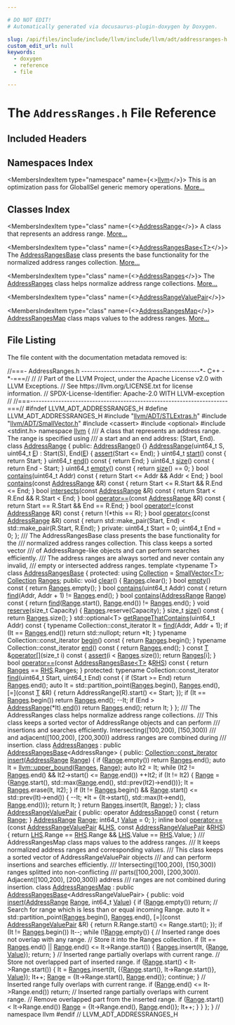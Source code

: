 ```yaml
---

# DO NOT EDIT!
# Automatically generated via docusaurus-plugin-doxygen by Doxygen.

slug: /api/files/include/include/llvm/include/llvm/adt/addressranges-h
custom_edit_url: null
keywords:
  - doxygen
  - reference
  - file

---
```





# The `AddressRanges.h` File Reference

<DoxygenPage pluginConfig={pluginConfig}>



## Included Headers

<IncludesList>
<IncludesListItem
  filePath="llvm/ADT/STLExtras.h"
  permalink="/docs/api/files/include/include/llvm/include/llvm/adt/stlextras-h"
  isLocal="true" />
<IncludesListItem
  filePath="llvm/ADT/SmallVector.h"
  permalink="/docs/api/files/include/include/llvm/include/llvm/adt/smallvector-h"
  isLocal="true" />
<IncludesListItem
  filePath="cassert"
  permalink=""
  isLocal="false" />
<IncludesListItem
  filePath="optional"
  permalink=""
  isLocal="false" />
<IncludesListItem
  filePath="stdint.h"
  permalink=""
  isLocal="false" />
</IncludesList>

## Namespaces Index

<MembersIndex>

<MembersIndexItem
  type="namespace"
  name={<><a href="/docs/api/namespaces/llvm">llvm</a></>}>
This is an optimization pass for GlobalISel generic memory operations. <a href="/docs/api/namespaces/llvm/#details">More...</a>
</MembersIndexItem>

</MembersIndex>

## Classes Index

<MembersIndex>

<MembersIndexItem
  type="class"
  name={<><a href="/docs/api/classes/llvm/addressrange">AddressRange</a></>}>
A class that represents an address range. <a href="/docs/api/classes/llvm/addressrange/#details">More...</a>
</MembersIndexItem>

<MembersIndexItem
  type="class"
  name={<><a href="/docs/api/classes/llvm/addressrangesbase">AddressRangesBase&lt;T&gt;</a></>}>
The <a href="/docs/api/classes/llvm/addressrangesbase">AddressRangesBase</a> class presents the base functionality for the normalized address ranges collection. <a href="/docs/api/classes/llvm/addressrangesbase/#details">More...</a>
</MembersIndexItem>

<MembersIndexItem
  type="class"
  name={<><a href="/docs/api/classes/llvm/addressranges">AddressRanges</a></>}>
The <a href="/docs/api/classes/llvm/addressranges">AddressRanges</a> class helps normalize address range collections. <a href="/docs/api/classes/llvm/addressranges/#details">More...</a>
</MembersIndexItem>

<MembersIndexItem
  type="class"
  name={<><a href="/docs/api/classes/llvm/addressrangevaluepair">AddressRangeValuePair</a></>}>
</MembersIndexItem>

<MembersIndexItem
  type="class"
  name={<><a href="/docs/api/classes/llvm/addressrangesmap">AddressRangesMap</a></>}>
<a href="/docs/api/classes/llvm/addressrangesmap">AddressRangesMap</a> class maps values to the address ranges. <a href="/docs/api/classes/llvm/addressrangesmap/#details">More...</a>
</MembersIndexItem>

</MembersIndex>


## File Listing

The file content with the documentation metadata removed is:

<ProgramListing>

<Link id="l00001" /><CodeLine lineNumber="1"><Highlight kind="comment">//===- AddressRanges.h ------------------------------------------&#42;- C++ -&#42;-===//</Highlight><Highlight kind="normal"></Highlight></CodeLine>
<Link id="l00002" /><CodeLine lineNumber="2"><Highlight kind="normal"></Highlight><Highlight kind="comment">//</Highlight><Highlight kind="normal"></Highlight></CodeLine>
<Link id="l00003" /><CodeLine lineNumber="3"><Highlight kind="normal"></Highlight><Highlight kind="comment">// Part of the LLVM Project, under the Apache License v2.0 with LLVM Exceptions.</Highlight><Highlight kind="normal"></Highlight></CodeLine>
<Link id="l00004" /><CodeLine lineNumber="4"><Highlight kind="normal"></Highlight><Highlight kind="comment">// See https://llvm.org/LICENSE.txt for license information.</Highlight><Highlight kind="normal"></Highlight></CodeLine>
<Link id="l00005" /><CodeLine lineNumber="5"><Highlight kind="normal"></Highlight><Highlight kind="comment">// SPDX-License-Identifier: Apache-2.0 WITH LLVM-exception</Highlight><Highlight kind="normal"></Highlight></CodeLine>
<Link id="l00006" /><CodeLine lineNumber="6"><Highlight kind="normal"></Highlight><Highlight kind="comment">//</Highlight><Highlight kind="normal"></Highlight></CodeLine>
<Link id="l00007" /><CodeLine lineNumber="7"><Highlight kind="normal"></Highlight><Highlight kind="comment">//===----------------------------------------------------------------------===//</Highlight><Highlight kind="normal"></Highlight></CodeLine>
<Link id="l00008" /><CodeLine lineNumber="8"><Highlight kind="normal"></Highlight></CodeLine>
<Link id="l00009" /><CodeLine lineNumber="9"><Highlight kind="normal"></Highlight><Highlight kind="preprocessor">#ifndef LLVM&#95;ADT&#95;ADDRESSRANGES&#95;H</Highlight><Highlight kind="normal"></Highlight></CodeLine>
<Link id="l00010" /><CodeLine lineNumber="10"><Highlight kind="normal"></Highlight><Highlight kind="preprocessor">#define LLVM&#95;ADT&#95;ADDRESSRANGES&#95;H</Highlight><Highlight kind="normal"></Highlight></CodeLine>
<Link id="l00011" /><CodeLine lineNumber="11"><Highlight kind="normal"></Highlight></CodeLine>
<Link id="l00012" /><CodeLine lineNumber="12"><Highlight kind="normal"></Highlight><Highlight kind="preprocessor">#include &quot;<a href="/docs/api/files/include/include/llvm/include/llvm/adt/stlextras-h">llvm/ADT/STLExtras.h</a>&quot;</Highlight><Highlight kind="normal"></Highlight></CodeLine>
<Link id="l00013" /><CodeLine lineNumber="13"><Highlight kind="normal"></Highlight><Highlight kind="preprocessor">#include &quot;<a href="/docs/api/files/include/include/llvm/include/llvm/adt/smallvector-h">llvm/ADT/SmallVector.h</a>&quot;</Highlight><Highlight kind="normal"></Highlight></CodeLine>
<Link id="l00014" /><CodeLine lineNumber="14"><Highlight kind="normal"></Highlight><Highlight kind="preprocessor">#include &lt;cassert&gt;</Highlight><Highlight kind="normal"></Highlight></CodeLine>
<Link id="l00015" /><CodeLine lineNumber="15"><Highlight kind="normal"></Highlight><Highlight kind="preprocessor">#include &lt;optional&gt;</Highlight><Highlight kind="normal"></Highlight></CodeLine>
<Link id="l00016" /><CodeLine lineNumber="16"><Highlight kind="normal"></Highlight><Highlight kind="preprocessor">#include &lt;stdint.h&gt;</Highlight><Highlight kind="normal"></Highlight></CodeLine>
<Link id="l00017" /><CodeLine lineNumber="17"><Highlight kind="normal"></Highlight></CodeLine>
<Link id="l00018" /><CodeLine lineNumber="18" lineLink="/docs/api/namespaces/llvm"><Highlight kind="normal"></Highlight><Highlight kind="keyword">namespace </Highlight><Highlight kind="normal"><a href="/docs/api/namespaces/llvm">llvm</a> &#123;</Highlight></CodeLine>
<Link id="l00019" /><CodeLine lineNumber="19"><Highlight kind="normal"></Highlight><Highlight kind="comment"></Highlight></CodeLine>
<Link id="l00020" /><CodeLine lineNumber="20"><Highlight kind="comment">/// A class that represents an address range. The range is specified using</Highlight></CodeLine>
<Link id="l00021" /><CodeLine lineNumber="21"><Highlight kind="comment">/// a start and an end address: &#91;Start, End).</Highlight><Highlight kind="normal"></Highlight></CodeLine>
<Link id="l00022" /><CodeLine lineNumber="22" lineLink="/docs/api/classes/llvm/addressrange"><Highlight kind="normal"></Highlight><Highlight kind="keyword">class </Highlight><Highlight kind="normal"><a href="/docs/api/classes/llvm/addressrange/#aa1e793cf0bc671a9c0684e7660886f16">AddressRange</a> &#123;</Highlight></CodeLine>
<Link id="l00023" /><CodeLine lineNumber="23"><Highlight kind="normal"></Highlight><Highlight kind="keyword">public</Highlight><Highlight kind="normal">:</Highlight></CodeLine>
<Link id="l00024" /><CodeLine lineNumber="24" lineLink="/docs/api/classes/llvm/addressrange/#aa1e793cf0bc671a9c0684e7660886f16"><Highlight kind="normal">  <a href="/docs/api/classes/llvm/addressrange/#aa1e793cf0bc671a9c0684e7660886f16">AddressRange</a>() &#123;&#125;</Highlight></CodeLine>
<Link id="l00025" /><CodeLine lineNumber="25" lineLink="/docs/api/classes/llvm/addressrange/#a36a669ae9c2ca03798f636416ca40058"><Highlight kind="normal">  <a href="/docs/api/classes/llvm/addressrange/#a36a669ae9c2ca03798f636416ca40058">AddressRange</a>(uint64&#95;t S, uint64&#95;t <a href="/docs/api/files/lib/lib/ir/builtingcs-cpp/#abb2b3a60ccc38a28239e19a1646e0c8a">E</a>) : Start(S), End(<a href="/docs/api/files/lib/lib/ir/builtingcs-cpp/#abb2b3a60ccc38a28239e19a1646e0c8a">E</a>) &#123;</Highlight></CodeLine>
<Link id="l00026" /><CodeLine lineNumber="26"><Highlight kind="normal">    <a href="/docs/api/files/lib/lib/target/lib/target/amdgpu/silowercontrolflow-cpp/#a4868c5d81c5ccc98c47aeab6244346a0">assert</a>(Start &lt;= End);</Highlight></CodeLine>
<Link id="l00027" /><CodeLine lineNumber="27"><Highlight kind="normal">  &#125;</Highlight></CodeLine>
<Link id="l00028" /><CodeLine lineNumber="28" lineLink="/docs/api/classes/llvm/addressrange/#a37ab39927de3ceda2cd6766243b516b9"><Highlight kind="normal">  uint64&#95;t <a href="/docs/api/classes/llvm/addressrange/#a37ab39927de3ceda2cd6766243b516b9">start</a>()</Highlight><Highlight kind="keyword"> const </Highlight><Highlight kind="normal">&#123; </Highlight><Highlight kind="keywordflow">return</Highlight><Highlight kind="normal"> Start; &#125;</Highlight></CodeLine>
<Link id="l00029" /><CodeLine lineNumber="29" lineLink="/docs/api/classes/llvm/addressrange/#a8569782fc5fce87556b3761438d990d9"><Highlight kind="normal">  uint64&#95;t <a href="/docs/api/classes/llvm/addressrange/#a8569782fc5fce87556b3761438d990d9">end</a>()</Highlight><Highlight kind="keyword"> const </Highlight><Highlight kind="normal">&#123; </Highlight><Highlight kind="keywordflow">return</Highlight><Highlight kind="normal"> End; &#125;</Highlight></CodeLine>
<Link id="l00030" /><CodeLine lineNumber="30" lineLink="/docs/api/classes/llvm/addressrange/#afe148fdaacb37330c6cfb734abbf610a"><Highlight kind="normal">  uint64&#95;t <a href="/docs/api/classes/llvm/addressrange/#afe148fdaacb37330c6cfb734abbf610a">size</a>()</Highlight><Highlight kind="keyword"> const </Highlight><Highlight kind="normal">&#123; </Highlight><Highlight kind="keywordflow">return</Highlight><Highlight kind="normal"> End - Start; &#125;</Highlight></CodeLine>
<Link id="l00031" /><CodeLine lineNumber="31" lineLink="/docs/api/classes/llvm/addressrange/#a77c8a74e8893a8b1492978f612e2acf6"><Highlight kind="normal">  uint64&#95;t <a href="/docs/api/classes/llvm/addressrange/#a77c8a74e8893a8b1492978f612e2acf6">empty</a>()</Highlight><Highlight kind="keyword"> const </Highlight><Highlight kind="normal">&#123; </Highlight><Highlight kind="keywordflow">return</Highlight><Highlight kind="normal"> <a href="/docs/api/classes/llvm/addressrange/#afe148fdaacb37330c6cfb734abbf610a">size</a>() == 0; &#125;</Highlight></CodeLine>
<Link id="l00032" /><CodeLine lineNumber="32" lineLink="/docs/api/classes/llvm/addressrange/#accce80061bb85f65b4223c49d91216a0"><Highlight kind="normal">  </Highlight><Highlight kind="keywordtype">bool</Highlight><Highlight kind="normal"> <a href="/docs/api/classes/llvm/addressrange/#accce80061bb85f65b4223c49d91216a0">contains</a>(uint64&#95;t Addr)</Highlight><Highlight kind="keyword"> const </Highlight><Highlight kind="normal">&#123; </Highlight><Highlight kind="keywordflow">return</Highlight><Highlight kind="normal"> Start &lt;= Addr &amp;&amp; Addr &lt; End; &#125;</Highlight></CodeLine>
<Link id="l00033" /><CodeLine lineNumber="33" lineLink="/docs/api/classes/llvm/addressrange/#a95a8d92d0624d42d9682525b0adaaa50"><Highlight kind="normal">  </Highlight><Highlight kind="keywordtype">bool</Highlight><Highlight kind="normal"> <a href="/docs/api/classes/llvm/addressrange/#a95a8d92d0624d42d9682525b0adaaa50">contains</a>(</Highlight><Highlight kind="keyword">const</Highlight><Highlight kind="normal"> <a href="/docs/api/classes/llvm/addressrange/#aa1e793cf0bc671a9c0684e7660886f16">AddressRange</a> &amp;R)</Highlight><Highlight kind="keyword"> const </Highlight><Highlight kind="normal">&#123;</Highlight></CodeLine>
<Link id="l00034" /><CodeLine lineNumber="34"><Highlight kind="normal">    </Highlight><Highlight kind="keywordflow">return</Highlight><Highlight kind="normal"> Start &lt;= R.Start &amp;&amp; R.End &lt;= End;</Highlight></CodeLine>
<Link id="l00035" /><CodeLine lineNumber="35"><Highlight kind="normal">  &#125;</Highlight></CodeLine>
<Link id="l00036" /><CodeLine lineNumber="36" lineLink="/docs/api/classes/llvm/addressrange/#a978098dc4eb29f90b3e9cbbf09d2c42a"><Highlight kind="normal">  </Highlight><Highlight kind="keywordtype">bool</Highlight><Highlight kind="normal"> <a href="/docs/api/classes/llvm/addressrange/#a978098dc4eb29f90b3e9cbbf09d2c42a">intersects</a>(</Highlight><Highlight kind="keyword">const</Highlight><Highlight kind="normal"> <a href="/docs/api/classes/llvm/addressrange/#aa1e793cf0bc671a9c0684e7660886f16">AddressRange</a> &amp;R)</Highlight><Highlight kind="keyword"> const </Highlight><Highlight kind="normal">&#123;</Highlight></CodeLine>
<Link id="l00037" /><CodeLine lineNumber="37"><Highlight kind="normal">    </Highlight><Highlight kind="keywordflow">return</Highlight><Highlight kind="normal"> Start &lt; R.End &amp;&amp; R.Start &lt; End;</Highlight></CodeLine>
<Link id="l00038" /><CodeLine lineNumber="38"><Highlight kind="normal">  &#125;</Highlight></CodeLine>
<Link id="l00039" /><CodeLine lineNumber="39" lineLink="/docs/api/classes/llvm/addressrange/#aedc89b8d56cebe945e12dd0564f31d9a"><Highlight kind="normal">  </Highlight><Highlight kind="keywordtype">bool</Highlight><Highlight kind="normal"> <a href="/docs/api/classes/llvm/addressrange/#aedc89b8d56cebe945e12dd0564f31d9a">operator==</a>(</Highlight><Highlight kind="keyword">const</Highlight><Highlight kind="normal"> <a href="/docs/api/classes/llvm/addressrange/#aa1e793cf0bc671a9c0684e7660886f16">AddressRange</a> &amp;R)</Highlight><Highlight kind="keyword"> const </Highlight><Highlight kind="normal">&#123;</Highlight></CodeLine>
<Link id="l00040" /><CodeLine lineNumber="40"><Highlight kind="normal">    </Highlight><Highlight kind="keywordflow">return</Highlight><Highlight kind="normal"> Start == R.Start &amp;&amp; End == R.End;</Highlight></CodeLine>
<Link id="l00041" /><CodeLine lineNumber="41"><Highlight kind="normal">  &#125;</Highlight></CodeLine>
<Link id="l00042" /><CodeLine lineNumber="42" lineLink="/docs/api/classes/llvm/addressrange/#a9e12fe66be743377bdbe6f2f0fbd45f7"><Highlight kind="normal">  </Highlight><Highlight kind="keywordtype">bool</Highlight><Highlight kind="normal"> <a href="/docs/api/classes/llvm/addressrange/#a9e12fe66be743377bdbe6f2f0fbd45f7">operator!=</a>(</Highlight><Highlight kind="keyword">const</Highlight><Highlight kind="normal"> <a href="/docs/api/classes/llvm/addressrange/#aa1e793cf0bc671a9c0684e7660886f16">AddressRange</a> &amp;R)</Highlight><Highlight kind="keyword"> const </Highlight><Highlight kind="normal">&#123; </Highlight><Highlight kind="keywordflow">return</Highlight><Highlight kind="normal"> !(&#42;</Highlight><Highlight kind="keyword">this</Highlight><Highlight kind="normal"> == R); &#125;</Highlight></CodeLine>
<Link id="l00043" /><CodeLine lineNumber="43" lineLink="/docs/api/classes/llvm/addressrange/#a5ab62757af8f929a1b5a08f82db6eb7b"><Highlight kind="normal">  </Highlight><Highlight kind="keywordtype">bool</Highlight><Highlight kind="normal"> <a href="/docs/api/classes/llvm/addressrange/#a5ab62757af8f929a1b5a08f82db6eb7b">operator&lt;</a>(</Highlight><Highlight kind="keyword">const</Highlight><Highlight kind="normal"> <a href="/docs/api/classes/llvm/addressrange/#aa1e793cf0bc671a9c0684e7660886f16">AddressRange</a> &amp;R)</Highlight><Highlight kind="keyword"> const </Highlight><Highlight kind="normal">&#123;</Highlight></CodeLine>
<Link id="l00044" /><CodeLine lineNumber="44"><Highlight kind="normal">    </Highlight><Highlight kind="keywordflow">return</Highlight><Highlight kind="normal"> std::make&#95;pair(Start, End) &lt; std::make&#95;pair(R.Start, R.End);</Highlight></CodeLine>
<Link id="l00045" /><CodeLine lineNumber="45"><Highlight kind="normal">  &#125;</Highlight></CodeLine>
<Link id="l00046" /><CodeLine lineNumber="46"><Highlight kind="normal"></Highlight></CodeLine>
<Link id="l00047" /><CodeLine lineNumber="47"><Highlight kind="normal"></Highlight><Highlight kind="keyword">private</Highlight><Highlight kind="normal">:</Highlight></CodeLine>
<Link id="l00048" /><CodeLine lineNumber="48"><Highlight kind="normal">  uint64&#95;t Start = 0;</Highlight></CodeLine>
<Link id="l00049" /><CodeLine lineNumber="49"><Highlight kind="normal">  uint64&#95;t End = 0;</Highlight></CodeLine>
<Link id="l00050" /><CodeLine lineNumber="50"><Highlight kind="normal">&#125;;</Highlight></CodeLine>
<Link id="l00051" /><CodeLine lineNumber="51"><Highlight kind="normal"></Highlight><Highlight kind="comment"></Highlight></CodeLine>
<Link id="l00052" /><CodeLine lineNumber="52"><Highlight kind="comment">/// The AddressRangesBase class presents the base functionality for the</Highlight></CodeLine>
<Link id="l00053" /><CodeLine lineNumber="53"><Highlight kind="comment">/// normalized address ranges collection. This class keeps a sorted vector</Highlight></CodeLine>
<Link id="l00054" /><CodeLine lineNumber="54"><Highlight kind="comment">/// of AddressRange-like objects and can perform searches efficiently.</Highlight></CodeLine>
<Link id="l00055" /><CodeLine lineNumber="55"><Highlight kind="comment">/// The address ranges are always sorted and never contain any invalid,</Highlight></CodeLine>
<Link id="l00056" /><CodeLine lineNumber="56"><Highlight kind="comment">/// empty or intersected address ranges.</Highlight><Highlight kind="normal"></Highlight></CodeLine>
<Link id="l00057" /><CodeLine lineNumber="57"><Highlight kind="normal"></Highlight></CodeLine>
<Link id="l00058" /><CodeLine lineNumber="58" lineLink="/docs/api/classes/llvm/addressrangesbase"><Highlight kind="normal"></Highlight><Highlight kind="keyword">template</Highlight><Highlight kind="normal"> &lt;</Highlight><Highlight kind="keyword">typename</Highlight><Highlight kind="normal"> T&gt; </Highlight><Highlight kind="keyword">class </Highlight><Highlight kind="normal"><a href="/docs/api/classes/llvm/addressrangesbase">AddressRangesBase</a> &#123;</Highlight></CodeLine>
<Link id="l00059" /><CodeLine lineNumber="59"><Highlight kind="normal"></Highlight><Highlight kind="keyword">protected</Highlight><Highlight kind="normal">:</Highlight></CodeLine>
<Link id="l00060" /><CodeLine lineNumber="60" lineLink="/docs/api/classes/llvm/addressrangesbase/#a6fb3cf5477e75da6c988fa87c5a92b4c"><Highlight kind="normal">  </Highlight><Highlight kind="keyword">using </Highlight><Highlight kind="normal"><a href="/docs/api/classes/llvm/addressrangesbase/#a6fb3cf5477e75da6c988fa87c5a92b4c">Collection</a> = <a href="/docs/api/classes/llvm/smallvector">SmallVector&lt;T&gt;</a>;</Highlight></CodeLine>
<Link id="l00061" /><CodeLine lineNumber="61" lineLink="/docs/api/classes/llvm/addressrangesbase/#a684c16e5f330278b24651bdd96ae172f"><Highlight kind="normal">  <a href="/docs/api/classes/llvm/addressrangesbase/#a6fb3cf5477e75da6c988fa87c5a92b4c">Collection</a> <a href="/docs/api/classes/llvm/addressrangesbase/#a684c16e5f330278b24651bdd96ae172f">Ranges</a>;</Highlight></CodeLine>
<Link id="l00062" /><CodeLine lineNumber="62"><Highlight kind="normal"></Highlight></CodeLine>
<Link id="l00063" /><CodeLine lineNumber="63"><Highlight kind="normal"></Highlight><Highlight kind="keyword">public</Highlight><Highlight kind="normal">:</Highlight></CodeLine>
<Link id="l00064" /><CodeLine lineNumber="64" lineLink="/docs/api/classes/llvm/addressrangesbase/#a6c2b308fa3c8edb139d87739d5d670a5"><Highlight kind="normal">  </Highlight><Highlight kind="keywordtype">void</Highlight><Highlight kind="normal"> <a href="/docs/api/classes/llvm/addressrangesbase/#a6c2b308fa3c8edb139d87739d5d670a5">clear</a>() &#123; <a href="/docs/api/classes/llvm/addressrangesbase/#a684c16e5f330278b24651bdd96ae172f">Ranges</a>.clear(); &#125;</Highlight></CodeLine>
<Link id="l00065" /><CodeLine lineNumber="65" lineLink="/docs/api/classes/llvm/addressrangesbase/#abfc30f77bef6a72f6fc39a3d3d3b9b63"><Highlight kind="normal">  </Highlight><Highlight kind="keywordtype">bool</Highlight><Highlight kind="normal"> <a href="/docs/api/classes/llvm/addressrangesbase/#abfc30f77bef6a72f6fc39a3d3d3b9b63">empty</a>()</Highlight><Highlight kind="keyword"> const </Highlight><Highlight kind="normal">&#123; </Highlight><Highlight kind="keywordflow">return</Highlight><Highlight kind="normal"> <a href="/docs/api/classes/llvm/addressrangesbase/#a684c16e5f330278b24651bdd96ae172f">Ranges</a>.empty(); &#125;</Highlight></CodeLine>
<Link id="l00066" /><CodeLine lineNumber="66" lineLink="/docs/api/classes/llvm/addressrangesbase/#a3f7dc6877a2e9502fe7c51b9aef7ce6f"><Highlight kind="normal">  </Highlight><Highlight kind="keywordtype">bool</Highlight><Highlight kind="normal"> <a href="/docs/api/classes/llvm/addressrangesbase/#a3f7dc6877a2e9502fe7c51b9aef7ce6f">contains</a>(uint64&#95;t Addr)</Highlight><Highlight kind="keyword"> const </Highlight><Highlight kind="normal">&#123;</Highlight></CodeLine>
<Link id="l00067" /><CodeLine lineNumber="67"><Highlight kind="normal">    </Highlight><Highlight kind="keywordflow">return</Highlight><Highlight kind="normal"> <a href="/docs/api/classes/llvm/addressrangesbase/#a76d0d4da8f92c8c423bae6abdbd417bf">find</a>(Addr, Addr + 1) != <a href="/docs/api/classes/llvm/addressrangesbase/#a684c16e5f330278b24651bdd96ae172f">Ranges</a>.end();</Highlight></CodeLine>
<Link id="l00068" /><CodeLine lineNumber="68"><Highlight kind="normal">  &#125;</Highlight></CodeLine>
<Link id="l00069" /><CodeLine lineNumber="69" lineLink="/docs/api/classes/llvm/addressrangesbase/#ad13ee3edc9e7ee34df1e1eb20cd9ea3b"><Highlight kind="normal">  </Highlight><Highlight kind="keywordtype">bool</Highlight><Highlight kind="normal"> <a href="/docs/api/classes/llvm/addressrangesbase/#ad13ee3edc9e7ee34df1e1eb20cd9ea3b">contains</a>(<a href="/docs/api/classes/llvm/addressrange">AddressRange</a> <a href="/docs/api/files/lib/lib/target/lib/target/nvptx/nvvmintrrange-cpp/#a34bd74317e3f04bfc4318c2d1a470877">Range</a>)</Highlight><Highlight kind="keyword"> const </Highlight><Highlight kind="normal">&#123;</Highlight></CodeLine>
<Link id="l00070" /><CodeLine lineNumber="70"><Highlight kind="normal">    </Highlight><Highlight kind="keywordflow">return</Highlight><Highlight kind="normal"> <a href="/docs/api/classes/llvm/addressrangesbase/#a76d0d4da8f92c8c423bae6abdbd417bf">find</a>(<a href="/docs/api/files/lib/lib/target/lib/target/nvptx/nvvmintrrange-cpp/#a34bd74317e3f04bfc4318c2d1a470877">Range</a>.start(), <a href="/docs/api/files/lib/lib/target/lib/target/nvptx/nvvmintrrange-cpp/#a34bd74317e3f04bfc4318c2d1a470877">Range</a>.end()) != <a href="/docs/api/classes/llvm/addressrangesbase/#a684c16e5f330278b24651bdd96ae172f">Ranges</a>.end();</Highlight></CodeLine>
<Link id="l00071" /><CodeLine lineNumber="71"><Highlight kind="normal">  &#125;</Highlight></CodeLine>
<Link id="l00072" /><CodeLine lineNumber="72" lineLink="/docs/api/classes/llvm/addressrangesbase/#a255e3188ae1aedd31cb9891a8583f6f3"><Highlight kind="normal">  </Highlight><Highlight kind="keywordtype">void</Highlight><Highlight kind="normal"> <a href="/docs/api/classes/llvm/addressrangesbase/#a255e3188ae1aedd31cb9891a8583f6f3">reserve</a>(</Highlight><Highlight kind="keywordtype">size&#95;t</Highlight><Highlight kind="normal"> Capacity) &#123; <a href="/docs/api/classes/llvm/addressrangesbase/#a684c16e5f330278b24651bdd96ae172f">Ranges</a>.reserve(Capacity); &#125;</Highlight></CodeLine>
<Link id="l00073" /><CodeLine lineNumber="73" lineLink="/docs/api/classes/llvm/addressrangesbase/#af2086278ec5619ea74bad03206627f23"><Highlight kind="normal">  </Highlight><Highlight kind="keywordtype">size&#95;t</Highlight><Highlight kind="normal"> <a href="/docs/api/classes/llvm/addressrangesbase/#af2086278ec5619ea74bad03206627f23">size</a>()</Highlight><Highlight kind="keyword"> const </Highlight><Highlight kind="normal">&#123; </Highlight><Highlight kind="keywordflow">return</Highlight><Highlight kind="normal"> <a href="/docs/api/classes/llvm/addressrangesbase/#a684c16e5f330278b24651bdd96ae172f">Ranges</a>.size(); &#125;</Highlight></CodeLine>
<Link id="l00074" /><CodeLine lineNumber="74"><Highlight kind="normal"></Highlight></CodeLine>
<Link id="l00075" /><CodeLine lineNumber="75" lineLink="/docs/api/classes/llvm/addressrangesbase/#a98c9746510478a6bf94369316794e1ea"><Highlight kind="normal">  std::optional&lt;T&gt; <a href="/docs/api/classes/llvm/addressrangesbase/#a98c9746510478a6bf94369316794e1ea">getRangeThatContains</a>(uint64&#95;t Addr)</Highlight><Highlight kind="keyword"> const </Highlight><Highlight kind="normal">&#123;</Highlight></CodeLine>
<Link id="l00076" /><CodeLine lineNumber="76"><Highlight kind="normal">    </Highlight><Highlight kind="keyword">typename</Highlight><Highlight kind="normal"> Collection::const&#95;iterator It = <a href="/docs/api/classes/llvm/addressrangesbase/#a76d0d4da8f92c8c423bae6abdbd417bf">find</a>(Addr, Addr + 1);</Highlight></CodeLine>
<Link id="l00077" /><CodeLine lineNumber="77"><Highlight kind="normal">    </Highlight><Highlight kind="keywordflow">if</Highlight><Highlight kind="normal"> (It == <a href="/docs/api/classes/llvm/addressrangesbase/#a684c16e5f330278b24651bdd96ae172f">Ranges</a>.end())</Highlight></CodeLine>
<Link id="l00078" /><CodeLine lineNumber="78"><Highlight kind="normal">      </Highlight><Highlight kind="keywordflow">return</Highlight><Highlight kind="normal"> std::nullopt;</Highlight></CodeLine>
<Link id="l00079" /><CodeLine lineNumber="79"><Highlight kind="normal"></Highlight></CodeLine>
<Link id="l00080" /><CodeLine lineNumber="80"><Highlight kind="normal">    </Highlight><Highlight kind="keywordflow">return</Highlight><Highlight kind="normal"> &#42;It;</Highlight></CodeLine>
<Link id="l00081" /><CodeLine lineNumber="81"><Highlight kind="normal">  &#125;</Highlight></CodeLine>
<Link id="l00082" /><CodeLine lineNumber="82"><Highlight kind="normal"></Highlight></CodeLine>
<Link id="l00083" /><CodeLine lineNumber="83" lineLink="/docs/api/classes/llvm/addressrangesbase/#ae192c3957dce8b86e3e9c881b04426ee"><Highlight kind="normal">  </Highlight><Highlight kind="keyword">typename</Highlight><Highlight kind="normal"> Collection::const&#95;iterator <a href="/docs/api/classes/llvm/addressrangesbase/#ae192c3957dce8b86e3e9c881b04426ee">begin</a>()</Highlight><Highlight kind="keyword"> const </Highlight><Highlight kind="normal">&#123; </Highlight><Highlight kind="keywordflow">return</Highlight><Highlight kind="normal"> <a href="/docs/api/classes/llvm/addressrangesbase/#a684c16e5f330278b24651bdd96ae172f">Ranges</a>.begin(); &#125;</Highlight></CodeLine>
<Link id="l00084" /><CodeLine lineNumber="84" lineLink="/docs/api/classes/llvm/addressrangesbase/#adf932d4ddadfde5194bf775efa1348f4"><Highlight kind="normal">  </Highlight><Highlight kind="keyword">typename</Highlight><Highlight kind="normal"> Collection::const&#95;iterator <a href="/docs/api/classes/llvm/addressrangesbase/#adf932d4ddadfde5194bf775efa1348f4">end</a>()</Highlight><Highlight kind="keyword"> const </Highlight><Highlight kind="normal">&#123; </Highlight><Highlight kind="keywordflow">return</Highlight><Highlight kind="normal"> <a href="/docs/api/classes/llvm/addressrangesbase/#a684c16e5f330278b24651bdd96ae172f">Ranges</a>.end(); &#125;</Highlight></CodeLine>
<Link id="l00085" /><CodeLine lineNumber="85"><Highlight kind="normal"></Highlight></CodeLine>
<Link id="l00086" /><CodeLine lineNumber="86" lineLink="/docs/api/classes/llvm/addressrangesbase/#a10709aea3866b9af3b946e3b0f2cd756"><Highlight kind="normal">  </Highlight><Highlight kind="keyword">const</Highlight><Highlight kind="normal"> <a href="/docs/api/files/lib/lib/target/lib/target/mips/mips16isellowering-cpp/#a0acb682b8260ab1c60b918599864e2e5">T</a> &amp;<a href="/docs/api/classes/llvm/addressrangesbase/#a10709aea3866b9af3b946e3b0f2cd756">operator&#91;&#93;</a>(</Highlight><Highlight kind="keywordtype">size&#95;t</Highlight><Highlight kind="normal"> i)</Highlight><Highlight kind="keyword"> const </Highlight><Highlight kind="normal">&#123;</Highlight></CodeLine>
<Link id="l00087" /><CodeLine lineNumber="87"><Highlight kind="normal">    <a href="/docs/api/files/lib/lib/target/lib/target/amdgpu/silowercontrolflow-cpp/#a4868c5d81c5ccc98c47aeab6244346a0">assert</a>(i &lt; <a href="/docs/api/classes/llvm/addressrangesbase/#a684c16e5f330278b24651bdd96ae172f">Ranges</a>.size());</Highlight></CodeLine>
<Link id="l00088" /><CodeLine lineNumber="88"><Highlight kind="normal">    </Highlight><Highlight kind="keywordflow">return</Highlight><Highlight kind="normal"> <a href="/docs/api/classes/llvm/addressrangesbase/#a684c16e5f330278b24651bdd96ae172f">Ranges</a>&#91;i&#93;;</Highlight></CodeLine>
<Link id="l00089" /><CodeLine lineNumber="89"><Highlight kind="normal">  &#125;</Highlight></CodeLine>
<Link id="l00090" /><CodeLine lineNumber="90"><Highlight kind="normal"></Highlight></CodeLine>
<Link id="l00091" /><CodeLine lineNumber="91" lineLink="/docs/api/classes/llvm/addressrangesbase/#a63192c0006519daa36a88936986ffd75"><Highlight kind="normal">  </Highlight><Highlight kind="keywordtype">bool</Highlight><Highlight kind="normal"> <a href="/docs/api/classes/llvm/addressrangesbase/#a63192c0006519daa36a88936986ffd75">operator==</a>(</Highlight><Highlight kind="keyword">const</Highlight><Highlight kind="normal"> <a href="/docs/api/classes/llvm/addressrangesbase">AddressRangesBase&lt;T&gt;</a> &amp;<a href="/docs/api/files/lib/lib/target/lib/target/x86/x86partialreduction-cpp/#a87b8bfbbe9d8f7146d7f20a5fb42efd0">RHS</a>)</Highlight><Highlight kind="keyword"> const </Highlight><Highlight kind="normal">&#123;</Highlight></CodeLine>
<Link id="l00092" /><CodeLine lineNumber="92"><Highlight kind="normal">    </Highlight><Highlight kind="keywordflow">return</Highlight><Highlight kind="normal"> <a href="/docs/api/classes/llvm/addressrangesbase/#a684c16e5f330278b24651bdd96ae172f">Ranges</a> == <a href="/docs/api/files/lib/lib/target/lib/target/x86/x86partialreduction-cpp/#a87b8bfbbe9d8f7146d7f20a5fb42efd0">RHS</a>.Ranges;</Highlight></CodeLine>
<Link id="l00093" /><CodeLine lineNumber="93"><Highlight kind="normal">  &#125;</Highlight></CodeLine>
<Link id="l00094" /><CodeLine lineNumber="94"><Highlight kind="normal"></Highlight></CodeLine>
<Link id="l00095" /><CodeLine lineNumber="95"><Highlight kind="normal"></Highlight><Highlight kind="keyword">protected</Highlight><Highlight kind="normal">:</Highlight></CodeLine>
<Link id="l00096" /><CodeLine lineNumber="96" lineLink="/docs/api/classes/llvm/addressrangesbase/#a76d0d4da8f92c8c423bae6abdbd417bf"><Highlight kind="normal">  </Highlight><Highlight kind="keyword">typename</Highlight><Highlight kind="normal"> Collection::const&#95;iterator <a href="/docs/api/classes/llvm/addressrangesbase/#a76d0d4da8f92c8c423bae6abdbd417bf">find</a>(uint64&#95;t Start, uint64&#95;t End)</Highlight><Highlight kind="keyword"> const </Highlight><Highlight kind="normal">&#123;</Highlight></CodeLine>
<Link id="l00097" /><CodeLine lineNumber="97"><Highlight kind="normal">    </Highlight><Highlight kind="keywordflow">if</Highlight><Highlight kind="normal"> (Start &gt;= End)</Highlight></CodeLine>
<Link id="l00098" /><CodeLine lineNumber="98"><Highlight kind="normal">      </Highlight><Highlight kind="keywordflow">return</Highlight><Highlight kind="normal"> <a href="/docs/api/classes/llvm/addressrangesbase/#a684c16e5f330278b24651bdd96ae172f">Ranges</a>.end();</Highlight></CodeLine>
<Link id="l00099" /><CodeLine lineNumber="99"><Highlight kind="normal"></Highlight></CodeLine>
<Link id="l00100" /><CodeLine lineNumber="100"><Highlight kind="normal">    </Highlight><Highlight kind="keyword">auto</Highlight><Highlight kind="normal"> It =</Highlight></CodeLine>
<Link id="l00101" /><CodeLine lineNumber="101"><Highlight kind="normal">        std::partition&#95;point(<a href="/docs/api/classes/llvm/addressrangesbase/#a684c16e5f330278b24651bdd96ae172f">Ranges</a>.begin(), <a href="/docs/api/classes/llvm/addressrangesbase/#a684c16e5f330278b24651bdd96ae172f">Ranges</a>.end(), &#91;=&#93;(</Highlight><Highlight kind="keyword">const</Highlight><Highlight kind="normal"> <a href="/docs/api/files/lib/lib/target/lib/target/mips/mips16isellowering-cpp/#a0acb682b8260ab1c60b918599864e2e5">T</a> &amp;R) &#123;</Highlight></CodeLine>
<Link id="l00102" /><CodeLine lineNumber="102"><Highlight kind="normal">          return AddressRange(R).start() &lt;= Start;</Highlight></CodeLine>
<Link id="l00103" /><CodeLine lineNumber="103"><Highlight kind="normal">        &#125;);</Highlight></CodeLine>
<Link id="l00104" /><CodeLine lineNumber="104"><Highlight kind="normal"></Highlight></CodeLine>
<Link id="l00105" /><CodeLine lineNumber="105"><Highlight kind="normal">    </Highlight><Highlight kind="keywordflow">if</Highlight><Highlight kind="normal"> (It == <a href="/docs/api/classes/llvm/addressrangesbase/#a684c16e5f330278b24651bdd96ae172f">Ranges</a>.begin())</Highlight></CodeLine>
<Link id="l00106" /><CodeLine lineNumber="106"><Highlight kind="normal">      </Highlight><Highlight kind="keywordflow">return</Highlight><Highlight kind="normal"> <a href="/docs/api/classes/llvm/addressrangesbase/#a684c16e5f330278b24651bdd96ae172f">Ranges</a>.end();</Highlight></CodeLine>
<Link id="l00107" /><CodeLine lineNumber="107"><Highlight kind="normal"></Highlight></CodeLine>
<Link id="l00108" /><CodeLine lineNumber="108"><Highlight kind="normal">    --It;</Highlight></CodeLine>
<Link id="l00109" /><CodeLine lineNumber="109"><Highlight kind="normal">    </Highlight><Highlight kind="keywordflow">if</Highlight><Highlight kind="normal"> (End &gt; <a href="/docs/api/classes/llvm/addressrange">AddressRange</a>(&#42;It).<a href="/docs/api/classes/llvm/addressrange/#a8569782fc5fce87556b3761438d990d9">end</a>())</Highlight></CodeLine>
<Link id="l00110" /><CodeLine lineNumber="110"><Highlight kind="normal">      </Highlight><Highlight kind="keywordflow">return</Highlight><Highlight kind="normal"> <a href="/docs/api/classes/llvm/addressrangesbase/#a684c16e5f330278b24651bdd96ae172f">Ranges</a>.end();</Highlight></CodeLine>
<Link id="l00111" /><CodeLine lineNumber="111"><Highlight kind="normal"></Highlight></CodeLine>
<Link id="l00112" /><CodeLine lineNumber="112"><Highlight kind="normal">    </Highlight><Highlight kind="keywordflow">return</Highlight><Highlight kind="normal"> It;</Highlight></CodeLine>
<Link id="l00113" /><CodeLine lineNumber="113"><Highlight kind="normal">  &#125;</Highlight></CodeLine>
<Link id="l00114" /><CodeLine lineNumber="114"><Highlight kind="normal">&#125;;</Highlight></CodeLine>
<Link id="l00115" /><CodeLine lineNumber="115"><Highlight kind="normal"></Highlight><Highlight kind="comment"></Highlight></CodeLine>
<Link id="l00116" /><CodeLine lineNumber="116"><Highlight kind="comment">/// The AddressRanges class helps normalize address range collections.</Highlight></CodeLine>
<Link id="l00117" /><CodeLine lineNumber="117"><Highlight kind="comment">/// This class keeps a sorted vector of AddressRange objects and can perform</Highlight></CodeLine>
<Link id="l00118" /><CodeLine lineNumber="118"><Highlight kind="comment">/// insertions and searches efficiently. Intersecting(&#91;100,200), &#91;150,300))</Highlight></CodeLine>
<Link id="l00119" /><CodeLine lineNumber="119"><Highlight kind="comment">/// and adjacent(&#91;100,200), &#91;200,300)) address ranges are combined during</Highlight></CodeLine>
<Link id="l00120" /><CodeLine lineNumber="120"><Highlight kind="comment">/// insertion.</Highlight><Highlight kind="normal"></Highlight></CodeLine>
<Link id="l00121" /><CodeLine lineNumber="121" lineLink="/docs/api/classes/llvm/addressranges"><Highlight kind="normal"></Highlight><Highlight kind="keyword">class </Highlight><Highlight kind="normal"><a href="/docs/api/classes/llvm/addressranges">AddressRanges</a> : </Highlight><Highlight kind="keyword">public</Highlight><Highlight kind="normal"> <a href="/docs/api/classes/llvm/addressrangesbase">AddressRangesBase</a>&lt;AddressRange&gt; &#123;</Highlight></CodeLine>
<Link id="l00122" /><CodeLine lineNumber="122"><Highlight kind="normal"></Highlight><Highlight kind="keyword">public</Highlight><Highlight kind="normal">:</Highlight></CodeLine>
<Link id="l00123" /><CodeLine lineNumber="123" lineLink="/docs/api/classes/llvm/addressranges/#a8762c3c9799f1cf6d3ee0b86f0ceea5d"><Highlight kind="normal">  <a href="/docs/api/classes/llvm/smallvectorimpl/#a641b0782e0cc309372855bfc19fdfd97">Collection::const&#95;iterator</a> <a href="/docs/api/classes/llvm/addressranges/#a8762c3c9799f1cf6d3ee0b86f0ceea5d">insert</a>(<a href="/docs/api/classes/llvm/addressrange">AddressRange</a> <a href="/docs/api/files/lib/lib/target/lib/target/nvptx/nvvmintrrange-cpp/#a34bd74317e3f04bfc4318c2d1a470877">Range</a>) &#123;</Highlight></CodeLine>
<Link id="l00124" /><CodeLine lineNumber="124"><Highlight kind="normal">    </Highlight><Highlight kind="keywordflow">if</Highlight><Highlight kind="normal"> (<a href="/docs/api/files/lib/lib/target/lib/target/nvptx/nvvmintrrange-cpp/#a34bd74317e3f04bfc4318c2d1a470877">Range</a>.empty())</Highlight></CodeLine>
<Link id="l00125" /><CodeLine lineNumber="125"><Highlight kind="normal">      </Highlight><Highlight kind="keywordflow">return</Highlight><Highlight kind="normal"> <a href="/docs/api/classes/llvm/addressrangesbase/#a684c16e5f330278b24651bdd96ae172f">Ranges</a>.end();</Highlight></CodeLine>
<Link id="l00126" /><CodeLine lineNumber="126"><Highlight kind="normal"></Highlight></CodeLine>
<Link id="l00127" /><CodeLine lineNumber="127"><Highlight kind="normal">    </Highlight><Highlight kind="keyword">auto</Highlight><Highlight kind="normal"> It = <a href="/docs/api/namespaces/llvm/#a4b7d2ab11554bd10d15b6cb21b2c2787">llvm::upper&#95;bound</a>(<a href="/docs/api/classes/llvm/addressrangesbase/#a684c16e5f330278b24651bdd96ae172f">Ranges</a>, <a href="/docs/api/files/lib/lib/target/lib/target/nvptx/nvvmintrrange-cpp/#a34bd74317e3f04bfc4318c2d1a470877">Range</a>);</Highlight></CodeLine>
<Link id="l00128" /><CodeLine lineNumber="128"><Highlight kind="normal">    </Highlight><Highlight kind="keyword">auto</Highlight><Highlight kind="normal"> It2 = It;</Highlight></CodeLine>
<Link id="l00129" /><CodeLine lineNumber="129"><Highlight kind="normal">    </Highlight><Highlight kind="keywordflow">while</Highlight><Highlight kind="normal"> (It2 != <a href="/docs/api/classes/llvm/addressrangesbase/#a684c16e5f330278b24651bdd96ae172f">Ranges</a>.end() &amp;&amp; It2-&gt;start() &lt;= <a href="/docs/api/files/lib/lib/target/lib/target/nvptx/nvvmintrrange-cpp/#a34bd74317e3f04bfc4318c2d1a470877">Range</a>.end())</Highlight></CodeLine>
<Link id="l00130" /><CodeLine lineNumber="130"><Highlight kind="normal">      ++It2;</Highlight></CodeLine>
<Link id="l00131" /><CodeLine lineNumber="131"><Highlight kind="normal">    </Highlight><Highlight kind="keywordflow">if</Highlight><Highlight kind="normal"> (It != It2) &#123;</Highlight></CodeLine>
<Link id="l00132" /><CodeLine lineNumber="132"><Highlight kind="normal">      <a href="/docs/api/files/lib/lib/target/lib/target/nvptx/nvvmintrrange-cpp/#a34bd74317e3f04bfc4318c2d1a470877">Range</a> = &#123;<a href="/docs/api/files/lib/lib/target/lib/target/nvptx/nvvmintrrange-cpp/#a34bd74317e3f04bfc4318c2d1a470877">Range</a>.start(), std::max(<a href="/docs/api/files/lib/lib/target/lib/target/nvptx/nvvmintrrange-cpp/#a34bd74317e3f04bfc4318c2d1a470877">Range</a>.end(), std::prev(It2)-&gt;end())&#125;;</Highlight></CodeLine>
<Link id="l00133" /><CodeLine lineNumber="133"><Highlight kind="normal">      It = <a href="/docs/api/classes/llvm/addressrangesbase/#a684c16e5f330278b24651bdd96ae172f">Ranges</a>.erase(It, It2);</Highlight></CodeLine>
<Link id="l00134" /><CodeLine lineNumber="134"><Highlight kind="normal">    &#125;</Highlight></CodeLine>
<Link id="l00135" /><CodeLine lineNumber="135"><Highlight kind="normal">    </Highlight><Highlight kind="keywordflow">if</Highlight><Highlight kind="normal"> (It != <a href="/docs/api/classes/llvm/addressrangesbase/#a684c16e5f330278b24651bdd96ae172f">Ranges</a>.begin() &amp;&amp; <a href="/docs/api/files/lib/lib/target/lib/target/nvptx/nvvmintrrange-cpp/#a34bd74317e3f04bfc4318c2d1a470877">Range</a>.start() &lt;= std::prev(It)-&gt;end()) &#123;</Highlight></CodeLine>
<Link id="l00136" /><CodeLine lineNumber="136"><Highlight kind="normal">      --It;</Highlight></CodeLine>
<Link id="l00137" /><CodeLine lineNumber="137"><Highlight kind="normal">      &#42;It = &#123;It-&gt;start(), std::max(It-&gt;end(), <a href="/docs/api/files/lib/lib/target/lib/target/nvptx/nvvmintrrange-cpp/#a34bd74317e3f04bfc4318c2d1a470877">Range</a>.end())&#125;;</Highlight></CodeLine>
<Link id="l00138" /><CodeLine lineNumber="138"><Highlight kind="normal">      </Highlight><Highlight kind="keywordflow">return</Highlight><Highlight kind="normal"> It;</Highlight></CodeLine>
<Link id="l00139" /><CodeLine lineNumber="139"><Highlight kind="normal">    &#125;</Highlight></CodeLine>
<Link id="l00140" /><CodeLine lineNumber="140"><Highlight kind="normal"></Highlight></CodeLine>
<Link id="l00141" /><CodeLine lineNumber="141"><Highlight kind="normal">    </Highlight><Highlight kind="keywordflow">return</Highlight><Highlight kind="normal"> <a href="/docs/api/classes/llvm/addressrangesbase/#a684c16e5f330278b24651bdd96ae172f">Ranges</a>.insert(It, <a href="/docs/api/files/lib/lib/target/lib/target/nvptx/nvvmintrrange-cpp/#a34bd74317e3f04bfc4318c2d1a470877">Range</a>);</Highlight></CodeLine>
<Link id="l00142" /><CodeLine lineNumber="142"><Highlight kind="normal">  &#125;</Highlight></CodeLine>
<Link id="l00143" /><CodeLine lineNumber="143"><Highlight kind="normal">&#125;;</Highlight></CodeLine>
<Link id="l00144" /><CodeLine lineNumber="144"><Highlight kind="normal"></Highlight></CodeLine>
<Link id="l00145" /><CodeLine lineNumber="145" lineLink="/docs/api/classes/llvm/addressrangevaluepair"><Highlight kind="normal"></Highlight><Highlight kind="keyword">class </Highlight><Highlight kind="normal"><a href="/docs/api/classes/llvm/addressrangevaluepair">AddressRangeValuePair</a> &#123;</Highlight></CodeLine>
<Link id="l00146" /><CodeLine lineNumber="146"><Highlight kind="normal"></Highlight><Highlight kind="keyword">public</Highlight><Highlight kind="normal">:</Highlight></CodeLine>
<Link id="l00147" /><CodeLine lineNumber="147" lineLink="/docs/api/classes/llvm/addressrangevaluepair/#a8386a40c6d2401e82e3c1e8569c59775"><Highlight kind="normal">  </Highlight><Highlight kind="keyword">operator</Highlight><Highlight kind="normal"> <a href="/docs/api/classes/llvm/addressrange">AddressRange</a>()</Highlight><Highlight kind="keyword"> const </Highlight><Highlight kind="normal">&#123; </Highlight><Highlight kind="keywordflow">return</Highlight><Highlight kind="normal"> <a href="/docs/api/classes/llvm/addressrangevaluepair/#a6cdcc6286c690b2798f4d70059917a7c">Range</a>; &#125;</Highlight></CodeLine>
<Link id="l00148" /><CodeLine lineNumber="148"><Highlight kind="normal"></Highlight></CodeLine>
<Link id="l00149" /><CodeLine lineNumber="149" lineLink="/docs/api/classes/llvm/addressrangevaluepair/#a6cdcc6286c690b2798f4d70059917a7c"><Highlight kind="normal">  <a href="/docs/api/classes/llvm/addressrange">AddressRange</a> <a href="/docs/api/classes/llvm/addressrangevaluepair/#a6cdcc6286c690b2798f4d70059917a7c">Range</a>;</Highlight></CodeLine>
<Link id="l00150" /><CodeLine lineNumber="150" lineLink="/docs/api/classes/llvm/addressrangevaluepair/#aa18a3712f095c16064977c48f23ccc50"><Highlight kind="normal">  int64&#95;t <a href="/docs/api/classes/llvm/addressrangevaluepair/#aa18a3712f095c16064977c48f23ccc50">Value</a> = 0;</Highlight></CodeLine>
<Link id="l00151" /><CodeLine lineNumber="151"><Highlight kind="normal">&#125;;</Highlight></CodeLine>
<Link id="l00152" /><CodeLine lineNumber="152"><Highlight kind="normal"></Highlight></CodeLine>
<Link id="l00153" /><CodeLine lineNumber="153" lineLink="/docs/api/namespaces/llvm/#a4d812a2dd18aa186c164447e20e348e7"><Highlight kind="normal"></Highlight><Highlight kind="keyword">inline</Highlight><Highlight kind="normal"> </Highlight><Highlight kind="keywordtype">bool</Highlight><Highlight kind="normal"> <a href="/docs/api/namespaces/llvm/#a4d812a2dd18aa186c164447e20e348e7">operator==</a>(</Highlight><Highlight kind="keyword">const</Highlight><Highlight kind="normal"> <a href="/docs/api/classes/llvm/addressrangevaluepair">AddressRangeValuePair</a> &amp;<a href="/docs/api/files/lib/lib/target/lib/target/x86/x86partialreduction-cpp/#a9e1483f7215664a2315c53c3558d9a8d">LHS</a>,</Highlight></CodeLine>
<Link id="l00154" /><CodeLine lineNumber="154"><Highlight kind="normal">                       </Highlight><Highlight kind="keyword">const</Highlight><Highlight kind="normal"> <a href="/docs/api/classes/llvm/addressrangevaluepair">AddressRangeValuePair</a> &amp;<a href="/docs/api/files/lib/lib/target/lib/target/x86/x86partialreduction-cpp/#a87b8bfbbe9d8f7146d7f20a5fb42efd0">RHS</a>) &#123;</Highlight></CodeLine>
<Link id="l00155" /><CodeLine lineNumber="155"><Highlight kind="normal">  </Highlight><Highlight kind="keywordflow">return</Highlight><Highlight kind="normal"> <a href="/docs/api/files/lib/lib/target/lib/target/x86/x86partialreduction-cpp/#a9e1483f7215664a2315c53c3558d9a8d">LHS</a>.Range == <a href="/docs/api/files/lib/lib/target/lib/target/x86/x86partialreduction-cpp/#a87b8bfbbe9d8f7146d7f20a5fb42efd0">RHS</a>.Range &amp;&amp; <a href="/docs/api/files/lib/lib/target/lib/target/x86/x86partialreduction-cpp/#a9e1483f7215664a2315c53c3558d9a8d">LHS</a>.Value == <a href="/docs/api/files/lib/lib/target/lib/target/x86/x86partialreduction-cpp/#a87b8bfbbe9d8f7146d7f20a5fb42efd0">RHS</a>.Value;</Highlight></CodeLine>
<Link id="l00156" /><CodeLine lineNumber="156"><Highlight kind="normal">&#125;</Highlight></CodeLine>
<Link id="l00157" /><CodeLine lineNumber="157"><Highlight kind="normal"></Highlight><Highlight kind="comment"></Highlight></CodeLine>
<Link id="l00158" /><CodeLine lineNumber="158"><Highlight kind="comment">/// AddressRangesMap class maps values to the address ranges.</Highlight></CodeLine>
<Link id="l00159" /><CodeLine lineNumber="159"><Highlight kind="comment">/// It keeps normalized address ranges and corresponding values.</Highlight></CodeLine>
<Link id="l00160" /><CodeLine lineNumber="160"><Highlight kind="comment">/// This class keeps a sorted vector of AddressRangeValuePair objects</Highlight></CodeLine>
<Link id="l00161" /><CodeLine lineNumber="161"><Highlight kind="comment">/// and can perform insertions and searches efficiently.</Highlight></CodeLine>
<Link id="l00162" /><CodeLine lineNumber="162"><Highlight kind="comment">/// Intersecting(&#91;100,200), &#91;150,300)) ranges splitted into non-conflicting</Highlight></CodeLine>
<Link id="l00163" /><CodeLine lineNumber="163"><Highlight kind="comment">/// parts(&#91;100,200), &#91;200,300)). Adjacent(&#91;100,200), &#91;200,300)) address</Highlight></CodeLine>
<Link id="l00164" /><CodeLine lineNumber="164"><Highlight kind="comment">/// ranges are not combined during insertion.</Highlight><Highlight kind="normal"></Highlight></CodeLine>
<Link id="l00165" /><CodeLine lineNumber="165" lineLink="/docs/api/classes/llvm/addressrangesmap"><Highlight kind="normal"></Highlight><Highlight kind="keyword">class </Highlight><Highlight kind="normal"><a href="/docs/api/classes/llvm/addressrangesmap">AddressRangesMap</a> : </Highlight><Highlight kind="keyword">public</Highlight><Highlight kind="normal"> <a href="/docs/api/classes/llvm/addressrangesbase">AddressRangesBase</a>&lt;AddressRangeValuePair&gt; &#123;</Highlight></CodeLine>
<Link id="l00166" /><CodeLine lineNumber="166"><Highlight kind="normal"></Highlight><Highlight kind="keyword">public</Highlight><Highlight kind="normal">:</Highlight></CodeLine>
<Link id="l00167" /><CodeLine lineNumber="167" lineLink="/docs/api/classes/llvm/addressrangesmap/#a94b4c5f0709d739fb1fe98712618afe6"><Highlight kind="normal">  </Highlight><Highlight kind="keywordtype">void</Highlight><Highlight kind="normal"> <a href="/docs/api/classes/llvm/addressrangesmap/#a94b4c5f0709d739fb1fe98712618afe6">insert</a>(<a href="/docs/api/classes/llvm/addressrange">AddressRange</a> <a href="/docs/api/files/lib/lib/target/lib/target/nvptx/nvvmintrrange-cpp/#a34bd74317e3f04bfc4318c2d1a470877">Range</a>, int64&#95;t <a href="/docs/api/classes/llvm/value">Value</a>) &#123;</Highlight></CodeLine>
<Link id="l00168" /><CodeLine lineNumber="168"><Highlight kind="normal">    </Highlight><Highlight kind="keywordflow">if</Highlight><Highlight kind="normal"> (<a href="/docs/api/files/lib/lib/target/lib/target/nvptx/nvvmintrrange-cpp/#a34bd74317e3f04bfc4318c2d1a470877">Range</a>.empty())</Highlight></CodeLine>
<Link id="l00169" /><CodeLine lineNumber="169"><Highlight kind="normal">      </Highlight><Highlight kind="keywordflow">return</Highlight><Highlight kind="normal">;</Highlight></CodeLine>
<Link id="l00170" /><CodeLine lineNumber="170"><Highlight kind="normal"></Highlight></CodeLine>
<Link id="l00171" /><CodeLine lineNumber="171"><Highlight kind="normal">    </Highlight><Highlight kind="comment">// Search for range which is less than or equal incoming Range.</Highlight><Highlight kind="normal"></Highlight></CodeLine>
<Link id="l00172" /><CodeLine lineNumber="172"><Highlight kind="normal">    </Highlight><Highlight kind="keyword">auto</Highlight><Highlight kind="normal"> It = std::partition&#95;point(<a href="/docs/api/classes/llvm/addressrangesbase/#a684c16e5f330278b24651bdd96ae172f">Ranges</a>.begin(), <a href="/docs/api/classes/llvm/addressrangesbase/#a684c16e5f330278b24651bdd96ae172f">Ranges</a>.end(),</Highlight></CodeLine>
<Link id="l00173" /><CodeLine lineNumber="173"><Highlight kind="normal">                                   &#91;=&#93;(</Highlight><Highlight kind="keyword">const</Highlight><Highlight kind="normal"> <a href="/docs/api/classes/llvm/addressrangevaluepair">AddressRangeValuePair</a> &amp;R) &#123;</Highlight></CodeLine>
<Link id="l00174" /><CodeLine lineNumber="174"><Highlight kind="normal">                                     return R.Range.start() &lt;= Range.start();</Highlight></CodeLine>
<Link id="l00175" /><CodeLine lineNumber="175"><Highlight kind="normal">                                   &#125;);</Highlight></CodeLine>
<Link id="l00176" /><CodeLine lineNumber="176"><Highlight kind="normal"></Highlight></CodeLine>
<Link id="l00177" /><CodeLine lineNumber="177"><Highlight kind="normal">    </Highlight><Highlight kind="keywordflow">if</Highlight><Highlight kind="normal"> (It != <a href="/docs/api/classes/llvm/addressrangesbase/#a684c16e5f330278b24651bdd96ae172f">Ranges</a>.begin())</Highlight></CodeLine>
<Link id="l00178" /><CodeLine lineNumber="178"><Highlight kind="normal">      It--;</Highlight></CodeLine>
<Link id="l00179" /><CodeLine lineNumber="179"><Highlight kind="normal"></Highlight></CodeLine>
<Link id="l00180" /><CodeLine lineNumber="180"><Highlight kind="normal">    </Highlight><Highlight kind="keywordflow">while</Highlight><Highlight kind="normal"> (!<a href="/docs/api/files/lib/lib/target/lib/target/nvptx/nvvmintrrange-cpp/#a34bd74317e3f04bfc4318c2d1a470877">Range</a>.empty()) &#123;</Highlight></CodeLine>
<Link id="l00181" /><CodeLine lineNumber="181"><Highlight kind="normal">      </Highlight><Highlight kind="comment">// Inserted range does not overlap with any range.</Highlight><Highlight kind="normal"></Highlight></CodeLine>
<Link id="l00182" /><CodeLine lineNumber="182"><Highlight kind="normal">      </Highlight><Highlight kind="comment">// Store it into the Ranges collection.</Highlight><Highlight kind="normal"></Highlight></CodeLine>
<Link id="l00183" /><CodeLine lineNumber="183"><Highlight kind="normal">      </Highlight><Highlight kind="keywordflow">if</Highlight><Highlight kind="normal"> (It == <a href="/docs/api/classes/llvm/addressrangesbase/#a684c16e5f330278b24651bdd96ae172f">Ranges</a>.end() || <a href="/docs/api/files/lib/lib/target/lib/target/nvptx/nvvmintrrange-cpp/#a34bd74317e3f04bfc4318c2d1a470877">Range</a>.end() &lt;= It-&gt;Range.start()) &#123;</Highlight></CodeLine>
<Link id="l00184" /><CodeLine lineNumber="184"><Highlight kind="normal">        <a href="/docs/api/classes/llvm/addressrangesbase/#a684c16e5f330278b24651bdd96ae172f">Ranges</a>.insert(It, &#123;<a href="/docs/api/files/lib/lib/target/lib/target/nvptx/nvvmintrrange-cpp/#a34bd74317e3f04bfc4318c2d1a470877">Range</a>, <a href="/docs/api/classes/llvm/value">Value</a>&#125;);</Highlight></CodeLine>
<Link id="l00185" /><CodeLine lineNumber="185"><Highlight kind="normal">        </Highlight><Highlight kind="keywordflow">return</Highlight><Highlight kind="normal">;</Highlight></CodeLine>
<Link id="l00186" /><CodeLine lineNumber="186"><Highlight kind="normal">      &#125;</Highlight></CodeLine>
<Link id="l00187" /><CodeLine lineNumber="187"><Highlight kind="normal"></Highlight></CodeLine>
<Link id="l00188" /><CodeLine lineNumber="188"><Highlight kind="normal">      </Highlight><Highlight kind="comment">// Inserted range partially overlaps with current range.</Highlight><Highlight kind="normal"></Highlight></CodeLine>
<Link id="l00189" /><CodeLine lineNumber="189"><Highlight kind="normal">      </Highlight><Highlight kind="comment">// Store not overlapped part of inserted range.</Highlight><Highlight kind="normal"></Highlight></CodeLine>
<Link id="l00190" /><CodeLine lineNumber="190"><Highlight kind="normal">      </Highlight><Highlight kind="keywordflow">if</Highlight><Highlight kind="normal"> (<a href="/docs/api/files/lib/lib/target/lib/target/nvptx/nvvmintrrange-cpp/#a34bd74317e3f04bfc4318c2d1a470877">Range</a>.start() &lt; It-&gt;Range.start()) &#123;</Highlight></CodeLine>
<Link id="l00191" /><CodeLine lineNumber="191"><Highlight kind="normal">        It = <a href="/docs/api/classes/llvm/addressrangesbase/#a684c16e5f330278b24651bdd96ae172f">Ranges</a>.insert(It, &#123;&#123;<a href="/docs/api/files/lib/lib/target/lib/target/nvptx/nvvmintrrange-cpp/#a34bd74317e3f04bfc4318c2d1a470877">Range</a>.start(), It-&gt;Range.start()&#125;, <a href="/docs/api/classes/llvm/value">Value</a>&#125;);</Highlight></CodeLine>
<Link id="l00192" /><CodeLine lineNumber="192"><Highlight kind="normal">        It++;</Highlight></CodeLine>
<Link id="l00193" /><CodeLine lineNumber="193"><Highlight kind="normal">        <a href="/docs/api/files/lib/lib/target/lib/target/nvptx/nvvmintrrange-cpp/#a34bd74317e3f04bfc4318c2d1a470877">Range</a> = &#123;It-&gt;Range.start(), <a href="/docs/api/files/lib/lib/target/lib/target/nvptx/nvvmintrrange-cpp/#a34bd74317e3f04bfc4318c2d1a470877">Range</a>.end()&#125;;</Highlight></CodeLine>
<Link id="l00194" /><CodeLine lineNumber="194"><Highlight kind="normal">        </Highlight><Highlight kind="keywordflow">continue</Highlight><Highlight kind="normal">;</Highlight></CodeLine>
<Link id="l00195" /><CodeLine lineNumber="195"><Highlight kind="normal">      &#125;</Highlight></CodeLine>
<Link id="l00196" /><CodeLine lineNumber="196"><Highlight kind="normal"></Highlight></CodeLine>
<Link id="l00197" /><CodeLine lineNumber="197"><Highlight kind="normal">      </Highlight><Highlight kind="comment">// Inserted range fully overlaps with current range.</Highlight><Highlight kind="normal"></Highlight></CodeLine>
<Link id="l00198" /><CodeLine lineNumber="198"><Highlight kind="normal">      </Highlight><Highlight kind="keywordflow">if</Highlight><Highlight kind="normal"> (<a href="/docs/api/files/lib/lib/target/lib/target/nvptx/nvvmintrrange-cpp/#a34bd74317e3f04bfc4318c2d1a470877">Range</a>.end() &lt;= It-&gt;Range.end())</Highlight></CodeLine>
<Link id="l00199" /><CodeLine lineNumber="199"><Highlight kind="normal">        </Highlight><Highlight kind="keywordflow">return</Highlight><Highlight kind="normal">;</Highlight></CodeLine>
<Link id="l00200" /><CodeLine lineNumber="200"><Highlight kind="normal"></Highlight></CodeLine>
<Link id="l00201" /><CodeLine lineNumber="201"><Highlight kind="normal">      </Highlight><Highlight kind="comment">// Inserted range partially overlaps with current range.</Highlight><Highlight kind="normal"></Highlight></CodeLine>
<Link id="l00202" /><CodeLine lineNumber="202"><Highlight kind="normal">      </Highlight><Highlight kind="comment">// Remove overlapped part from the inserted range.</Highlight><Highlight kind="normal"></Highlight></CodeLine>
<Link id="l00203" /><CodeLine lineNumber="203"><Highlight kind="normal">      </Highlight><Highlight kind="keywordflow">if</Highlight><Highlight kind="normal"> (<a href="/docs/api/files/lib/lib/target/lib/target/nvptx/nvvmintrrange-cpp/#a34bd74317e3f04bfc4318c2d1a470877">Range</a>.start() &lt; It-&gt;Range.end())</Highlight></CodeLine>
<Link id="l00204" /><CodeLine lineNumber="204"><Highlight kind="normal">        <a href="/docs/api/files/lib/lib/target/lib/target/nvptx/nvvmintrrange-cpp/#a34bd74317e3f04bfc4318c2d1a470877">Range</a> = &#123;It-&gt;Range.end(), <a href="/docs/api/files/lib/lib/target/lib/target/nvptx/nvvmintrrange-cpp/#a34bd74317e3f04bfc4318c2d1a470877">Range</a>.end()&#125;;</Highlight></CodeLine>
<Link id="l00205" /><CodeLine lineNumber="205"><Highlight kind="normal"></Highlight></CodeLine>
<Link id="l00206" /><CodeLine lineNumber="206"><Highlight kind="normal">      It++;</Highlight></CodeLine>
<Link id="l00207" /><CodeLine lineNumber="207"><Highlight kind="normal">    &#125;</Highlight></CodeLine>
<Link id="l00208" /><CodeLine lineNumber="208"><Highlight kind="normal">  &#125;</Highlight></CodeLine>
<Link id="l00209" /><CodeLine lineNumber="209"><Highlight kind="normal">&#125;;</Highlight></CodeLine>
<Link id="l00210" /><CodeLine lineNumber="210"><Highlight kind="normal"></Highlight></CodeLine>
<Link id="l00211" /><CodeLine lineNumber="211"><Highlight kind="normal">&#125; </Highlight><Highlight kind="comment">// namespace llvm</Highlight><Highlight kind="normal"></Highlight></CodeLine>
<Link id="l00212" /><CodeLine lineNumber="212"><Highlight kind="normal"></Highlight></CodeLine>
<Link id="l00213" /><CodeLine lineNumber="213"><Highlight kind="normal"></Highlight><Highlight kind="preprocessor">#endif </Highlight><Highlight kind="comment">// LLVM&#95;ADT&#95;ADDRESSRANGES&#95;H</Highlight><Highlight kind="normal"></Highlight></CodeLine>

</ProgramListing>

</DoxygenPage>
